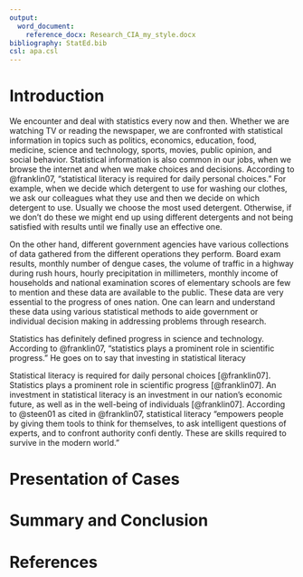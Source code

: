 ```yaml
---
output:
  word_document:
    reference_docx: Research_CIA_my_style.docx
bibliography: StatEd.bib
csl: apa.csl
---
```

# Introduction

We encounter and deal with statistics every now and then. Whether we are watching TV or reading the newspaper, we are confronted with statistical information in topics such as politics, economics, education, food, medicine, science and technology, sports, movies, public opinion, and social behavior. Statistical information is also common in our jobs, when we browse the internet and when we make choices and decisions. According to @franklin07, "statistical literacy is required for daily personal choices." For example, when we decide which detergent to use for washing our clothes, we ask  our colleagues what they use and then we decide on which detergent to use. Usually we choose the most used detergent. Otherwise, if we don't do these we might end up using different detergents and not being satisfied with results until we finally use an effective one.

On the other hand, different government agencies have various collections of data gathered from the different operations they perform. Board exam results, monthly number of dengue cases, the volume of traffic in a highway during rush hours, hourly precipitation in millimeters, monthly income of households and national examination scores of elementary schools are few to mention and these data are available to the public. These data are very essential to the progress of ones nation. One can learn and understand these data using various statistical methods to aide government or individual decision making in addressing problems through research.

Statistics has definitely defined progress in science and technology. According to @franklin07, "statistics plays a prominent role in scientific progress." He goes on to say that investing in statistical literacy

Statistical literacy is required for daily personal choices [@franklin07].
Statistics plays a prominent role in scientific progress [@franklin07].
An investment in statistical literacy is an investment in our nation’s economic future, as well as in the well-being of individuals [@franklin07].
According to @steen01 as cited in @franklin07, statistical literacy “empowers people by giving them tools to think for themselves, to ask intelligent questions of experts, and to confront authority confi dently. These are skills required to survive in the modern world.”

# Presentation of Cases

# Summary and Conclusion

# References